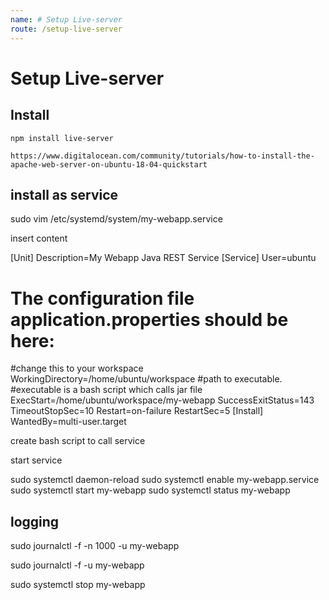 ```yaml
---
name: # Setup Live-server
route: /setup-live-server
---
```


# Setup Live-server

## Install

    npm install live-server

    https://www.digitalocean.com/community/tutorials/how-to-install-the-apache-web-server-on-ubuntu-18-04-quickstart

## install as service


sudo vim /etc/systemd/system/my-webapp.service

insert content 

[Unit]
Description=My Webapp Java REST Service
[Service]
User=ubuntu
# The configuration file application.properties should be here:
#change this to your workspace
WorkingDirectory=/home/ubuntu/workspace
#path to executable. 
#executable is a bash script which calls jar file
ExecStart=/home/ubuntu/workspace/my-webapp
SuccessExitStatus=143
TimeoutStopSec=10
Restart=on-failure
RestartSec=5
[Install]
WantedBy=multi-user.target

create bash script to call service

start service 

sudo systemctl daemon-reload
sudo systemctl enable my-webapp.service
sudo systemctl start my-webapp
sudo systemctl status my-webapp

## logging

sudo journalctl -f -n 1000 -u my-webapp


sudo journalctl -f -u my-webapp



sudo systemctl stop my-webapp